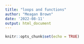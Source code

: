 ```yaml
---
title: "loops and functions"
author: "Meagan Brown"
date: '2022-08-11'
output: html_document
---
```


```r
knitr::opts_chunk$set(echo = TRUE)
```

